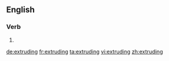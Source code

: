 ==English==

===Verb===
{{head|en}}

# {{present participle of|extrude|lang=en}}

[[de:extruding]]
[[fr:extruding]]
[[ta:extruding]]
[[vi:extruding]]
[[zh:extruding]]